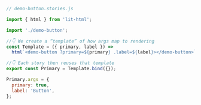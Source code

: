 ```js
// demo-button.stories.js

import { html } from 'lit-html';

import './demo-button';

//👇 We create a “template” of how args map to rendering
const Template = ({ primary, label }) =>
  html`<demo-button ?primary=${primary} .label=${label}></demo-button>`;

//👇 Each story then reuses that template
export const Primary = Template.bind({});

Primary.args = {
  primary: true,
  label: 'Button',
};
```
